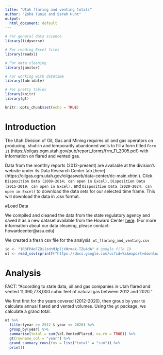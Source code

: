 ```yaml
---
title: "Utah flaring and venting totals"
author: "Zoha Tunio and Sarah Hunt"
output:
  html_document: default
---
```


```r

# For general data science
library(tidyverse)

# For reading Excel files
library(readxl)

# For data cleaning
library(janitor)

# For working with datetime
library(lubridate)

# For pretty tables
library(knitr)
library(gt)

knitr::opts_chunk$set(echo = TRUE)

```

# Introduction

The Utah Division of Oil, Gas and Mining requires oil and gas operators on producing, shut-in and temporarily abandoned wells to fill a form titled `Form 11` (https://oilgas.ogm.utah.gov/pub/report_forms/frm_11_2005.pdf) with information on flared and vented gas. 

Data from the monthly reports (2012-present) are available at the division's website under its Data Research Center tab [here] (https://oilgas.ogm.utah.gov/oilgasweb/data-center/dc-main.xhtml). Click `Disposition Data (2009-2014; can open in Excel),` `Disposition Data (2015-2019; can open in Excel),` and `Disposition Data (2020-2024; can open in Excel)` to download the data sets for our selected time frame. This will download the data in .csv format. 


#Load Data

We compiled and cleaned the data from the state regulatory agency and saved it as a new dataset available from the Howard Center [here](https://drive.google.com/file/d/1R3FPAoFZDiJzdnMJpljVHrmak-TZu4dA/view?usp=sharing). (For more information about our data cleaning, please contact: howardcenter@asu.edu) 

We created a fresh csv file for the analysis: `ut_flaring_and_venting.csv`


```r

id <- "1R3FPAoFZDiJzdnMJpljVHrmak-TZu4dA" # google file ID
ut <- read_csv(sprintf("https://docs.google.com/uc?id=%s&export=download", id))

```


# Analysis

FACT: "According to state data, oil and gas companies in Utah flared and vented 11,390,778,000 cubic feet of natural gas between 2012 and 2020."

We first first for the years covered (2012-2020), then group by year to calculate annual flared and vented volumes. Using the `gt` package, we calculate a grand total. 


```r

ut %>%
  filter(year >= 2012 & year <= 2020) %>%
  group_by(year) %>%
  summarise(total = sum(Vol.VentedFlared, na.rm = TRUE)) %>%
  gt(rowname_col = "year") %>%
  grand_summary_rows(fns = list("total" = "sum")) %>%
  print()


```

